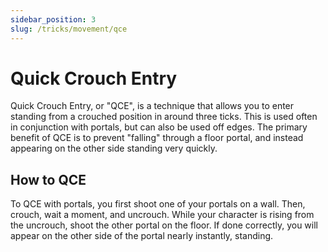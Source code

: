 ```yaml
---
sidebar_position: 3
slug: /tricks/movement/qce
---
```


# Quick Crouch Entry

Quick Crouch Entry, or "QCE", is a technique that allows you to enter standing from a crouched position in around
three ticks. This is used often in conjunction with portals, but can also be used off edges. The primary benefit
of QCE is to prevent "falling" through a floor portal, and instead appearing on the other side standing very quickly.

## How to QCE

To QCE with portals, you first shoot one of your portals on a wall. Then, crouch, wait a moment, and uncrouch. While your
character is rising from the uncrouch, shoot the other portal on the floor. If done correctly, you will appear on the
other side of the portal nearly instantly, standing.